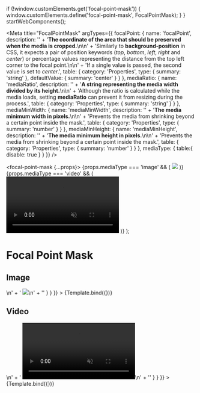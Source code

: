 
  if (!window.customElements.get('focal-point-mask')) {
    window.customElements.define('focal-point-mask', FocalPointMask);
  }
}
startWebComponents();

<Meta
  title="FocalPointMask"
  argTypes={{
    focalPoint: {
      name: 'focalPoint',
      description: '' +
        '**The coordinate of the area that should be preserved when the media is cropped.**\n\n' +
        'Similarly to **background-position** in CSS, it expects a pair of position keywords (*top*, *bottom*, *left*, *right* and *center*) or percentage values representing the distance from the top left corner to the focal point.\n\n' +
        'If a single value is passed, the second value is set to *center*.',
      table: {
        category: 'Properties',
        type: { summary: 'string' },
        defaultValue: { summary: 'center' }
      }
    },
    mediaRatio: {
      name: 'mediaRatio',
      description: '' +
        '**A string representing the media width divided by its height.**\n\n' +
        'Although the ratio is calculated while the media loads, setting **mediaRatio** can prevent it from resizing during the process.',
      table: {
        category: 'Properties',
        type: { summary: 'string' }
      }
    },
    mediaMinWidth: {
      name: 'mediaMinWidth',
      description: '' +
        '**The media minimum width in pixels.**\n\n' +
        'Prevents the media from shrinking beyond a certain point inside the mask.',
      table: {
        category: 'Properties',
        type: { summary: 'number' }
      }
    },
    mediaMinHeight: {
      name: 'mediaMinHeight',
      description: '' +
        '**The media minimum height in pixels.**\n\n' +
        'Prevents the media from shrinking beyond a certain point inside the mask.',
      table: {
        category: 'Properties',
        type: { summary: 'number' }
      }
    },
    mediaType: {
      table:{
        disable: true
      }
    }
  }}
/>

  <focal-point-mask {...props}>
    {props.mediaType === 'image' && (
      <img src="https://picsum.photos/id/1012/3840/2160"/>
    )}
    {props.mediaType === 'video' && (
      <video autoPlay muted loop>
        <source src="https://file-examples-com.github.io/uploads/2017/04/file_example_MP4_1280_10MG.mp4"/>
      </video>
    )}
  </focal-point-mask>
);

# Focal Point Mask

## Image

<Canvas>
  <Story
    name="Image"
    args={{
      focalPoint: '35% 75%',
      mediaRatio: '16/9',
      mediaMinWidth: '700',
      mediaMinHeight: '',
      mediaType: 'image'
    }}
    parameters={{
      controls: {
        expanded: false
      },
      docs: {
        source: {
          code: '' +
            '<focal-point-mask focalPoint="35% 75%" mediaRatio="16/9" mediaMinWidth="700">\n' +
            '  <img src="https://picsum.photos/id/1012/3840/2160">\n' +
            '</focal-point-mask>'
        }
      }
    }}
  >
    {Template.bind({})}
  </Story>
</Canvas>

<ArgsTable story="Image"/>

## Video

<Canvas>
  <Story
    name="Video"
    args={{
      focalPoint: 'center',
      mediaRatio: '16/9',
      mediaMinWidth: '',
      mediaMinHeight: '',
      mediaType: 'video'
    }}
    parameters={{
      controls: {
        expanded: false
      },
      docs: {
        source: {
          code: '' +
            '<focal-point-mask focalPoint="center" mediaRatio="16/9">\n' +
            '  <video autoplay muted loop>\n' +
            '    <source src="https://file-examples-com.github.io/uploads/2017/04/file_example_MP4_1280_10MG.mp4">\n' +
            '  </video>\n' +
            '</focal-point-mask>'
        }
      }
    }}
  >
    {Template.bind({})}
  </Story>
</Canvas>
